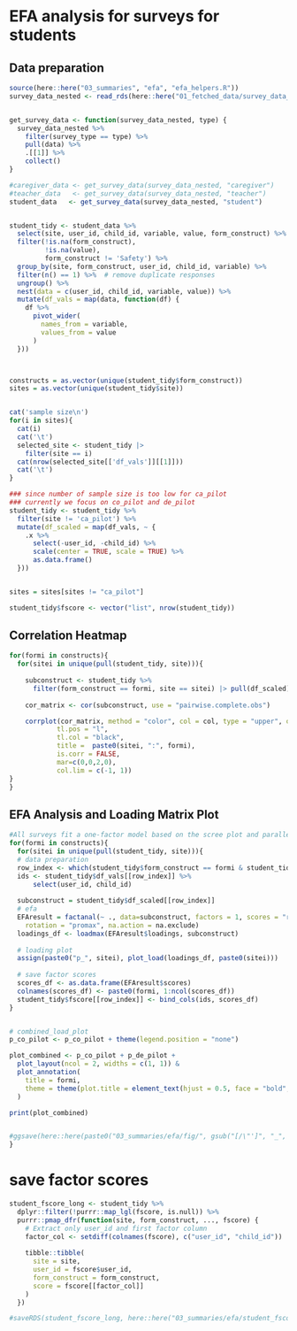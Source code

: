 
# EFA analysis for surveys for students

## Data preparation
```r
source(here::here("03_summaries", "efa", "efa_helpers.R"))
survey_data_nested <- read_rds(here::here("01_fetched_data/survey_data_nested.rds"))


get_survey_data <- function(survey_data_nested, type) {
  survey_data_nested %>%
    filter(survey_type == type) %>%
    pull(data) %>%
    .[[1]] %>%
    collect()
}

#caregiver_data <- get_survey_data(survey_data_nested, "caregiver")
#teacher_data   <- get_survey_data(survey_data_nested, "teacher")
student_data   <- get_survey_data(survey_data_nested, "student")


student_tidy <- student_data %>%
  select(site, user_id, child_id, variable, value, form_construct) %>%
  filter(!is.na(form_construct),
         !is.na(value),
         form_construct != 'Safety') %>%
  group_by(site, form_construct, user_id, child_id, variable) %>%
  filter(n() == 1) %>%  # remove duplicate responses
  ungroup() %>%
  nest(data = c(user_id, child_id, variable, value)) %>%
  mutate(df_vals = map(data, function(df) {
    df %>%
      pivot_wider(
        names_from = variable,
        values_from = value
      )
  }))



constructs = as.vector(unique(student_tidy$form_construct))
sites = as.vector(unique(student_tidy$site))


cat('sample size\n')
for(i in sites){
  cat(i)
  cat('\t')
  selected_site <- student_tidy |>
    filter(site == i) 
  cat(nrow(selected_site[['df_vals']][[1]]))
  cat('\t')
}

### since number of sample size is too low for ca_pilot
### currently we focus on co_pilot and de_pilot
student_tidy <- student_tidy %>%
  filter(site != 'ca_pilot') %>%
  mutate(df_scaled = map(df_vals, ~ {
    .x %>%
      select(-user_id, -child_id) %>%
      scale(center = TRUE, scale = TRUE) %>%
      as.data.frame()
  }))


sites = sites[sites != "ca_pilot"]

student_tidy$fscore <- vector("list", nrow(student_tidy))
```


## Correlation Heatmap
```r

for(formi in constructs){
  for(sitei in unique(pull(student_tidy, site))){
  
    subconstruct <- student_tidy %>%
      filter(form_construct == formi, site == sitei) |> pull(df_scaled)  %>% .[[1]]
    
    cor_matrix <- cor(subconstruct, use = "pairwise.complete.obs")

    corrplot(cor_matrix, method = "color", col = col, type = "upper", order = "original",
            tl.pos = "l", 
            tl.col = "black", 
            title =  paste0(sitei, ":", formi), 
            is.corr = FALSE,
            mar=c(0,0,2,0),
            col.lim = c(-1, 1)) 
}
}

```



## EFA Analysis and Loading Matrix Plot


```r
#All surveys fit a one-factor model based on the scree plot and parallel analysis. Theoretically, surveys with four or fewer items cannot support a two-factor model due to insufficient degrees of freedom. Therefore, I simplified the code by fixing the number of factors to one across all cases.
for(formi in constructs){
  for(sitei in unique(pull(student_tidy, site))){
  # data preparation
  row_index <- which(student_tidy$form_construct == formi & student_tidy$site == sitei)
  ids <- student_tidy$df_vals[[row_index]] %>% 
      select(user_id, child_id) 
    
  subconstruct = student_tidy$df_scaled[[row_index]]
  # efa
  EFAresult = factanal(~ ., data=subconstruct, factors = 1, scores = "regression",
    rotation = "promax", na.action = na.exclude)
  loadings_df <- loadmax(EFAresult$loadings, subconstruct)
  
  # loading plot
  assign(paste0("p_", sitei), plot_load(loadings_df, paste0(sitei)))
  
  # save factor scores
  scores_df <- as.data.frame(EFAresult$scores)
  colnames(scores_df) <- paste0(formi, 1:ncol(scores_df))
  student_tidy$fscore[[row_index]] <- bind_cols(ids, scores_df)
}


# combined_load_plot
p_co_pilot <- p_co_pilot + theme(legend.position = "none")

plot_combined <- p_co_pilot + p_de_pilot +
  plot_layout(ncol = 2, widths = c(1, 1)) &
  plot_annotation(
    title = formi,
    theme = theme(plot.title = element_text(hjust = 0.5, face = "bold", size = 14))
  )

print(plot_combined)


#ggsave(here::here(paste0("03_summaries/efa/fig/", gsub("[/\"']", "_", formi), ".png")), width = 5, height = 3, dpi = 300)
}
```

# save factor scores

```r

student_fscore_long <- student_tidy %>%
  dplyr::filter(!purrr::map_lgl(fscore, is.null)) %>%
  purrr::pmap_dfr(function(site, form_construct, ..., fscore) {
    # Extract only user_id and first factor column
    factor_col <- setdiff(colnames(fscore), c("user_id", "child_id"))
    
    tibble::tibble(
      site = site,
      user_id = fscore$user_id,
      form_construct = form_construct,
      score = fscore[[factor_col]]
    )
  })

#saveRDS(student_fscore_long, here::here("03_summaries/efa/student_fscore.rds"))
```
